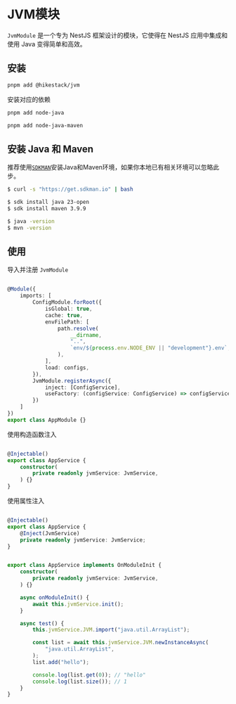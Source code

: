 
# JVM模块

```JvmModule``` 是一个专为 NestJS 框架设计的模块，它使得在 NestJS 应用中集成和使用 Java 变得简单和高效。

## 安装

```sh npm2yarn
pnpm add @hikestack/jvm
```

<Callout type="info">
安装对应的依赖
</Callout>

```sh npm2yarn
pnpm add node-java
```

```sh npm2yarn
pnpm add node-java-maven
```

## 安装 Java 和 Maven

推荐使用[`SDKMAN`](https://sdkman.io/)安装Java和Maven环境，如果你本地已有相关环境可以忽略此步。

```bash
$ curl -s "https://get.sdkman.io" | bash

$ sdk install java 23-open
$ sdk install maven 3.9.9

$ java -version
$ mvn -version
```

## 使用

导入并注册 ```JvmModule```

```ts showLineNumbers filename="app.module.ts" {20-23}

@Module({
	imports: [
		ConfigModule.forRoot({
			isGlobal: true,
			cache: true,
			envFilePath: [
				path.resolve(
					__dirname,
					"..",
					`env/${process.env.NODE_ENV || "development"}.env`,
				),
			],
			load: configs,
		}),
		JvmModule.registerAsync({
			inject: [ConfigService],
			useFactory: (configService: ConfigService) => configService.get("jvm"),
		})
	]
})
export class AppModule {}
```

使用构造函数注入

```ts showLineNumbers filename="app.service.ts" {7}

@Injectable()
export class AppService {
	constructor(
		private readonly jvmService: JvmService,
	) {}
}
```

使用属性注入

```ts showLineNumbers filename="app.service.ts" {6,7}

@Injectable()
export class AppService {
    @Inject(JvmService)
	private readonly jvmService: JvmService;
}
```

```ts

export class AppService implements OnModuleInit {
	constructor(
		private readonly jvmService: JvmService,
	) {}

	async onModuleInit() {
		await this.jvmService.init();
	}

	async test() {
		this.jvmService.JVM.import("java.util.ArrayList");

		const list = await this.jvmService.JVM.newInstanceAsync(
			"java.util.ArrayList",
		);
		list.add("hello");

		console.log(list.get(0)); // "hello"
		console.log(list.size()); // 1
	}
}
```